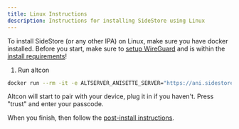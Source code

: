 ```yaml
---
title: Linux Instructions
description: Instructions for installing SideStore using Linux
---
```


To install SideStore (or any other IPA) on Linux, make sure you have docker installed. Before you start, make sure to [setup WireGuard](#setting-up-wireguard) and is within the [install requirements](#install-requirements)!

1. Run altcon

```bash
docker run --rm -it -e ALTSERVER_ANISETTE_SERVER="https://ani.sidestore.io/" -v ${PWD}/:/mnt/ -v /var/run:/var/run ghcr.io/sidestore/altcon
```

Altcon will start to pair with your device, plug it in if you haven't. Press "trust" and enter your passcode.

When you finish, then follow the [post-install instructions](post-install).
